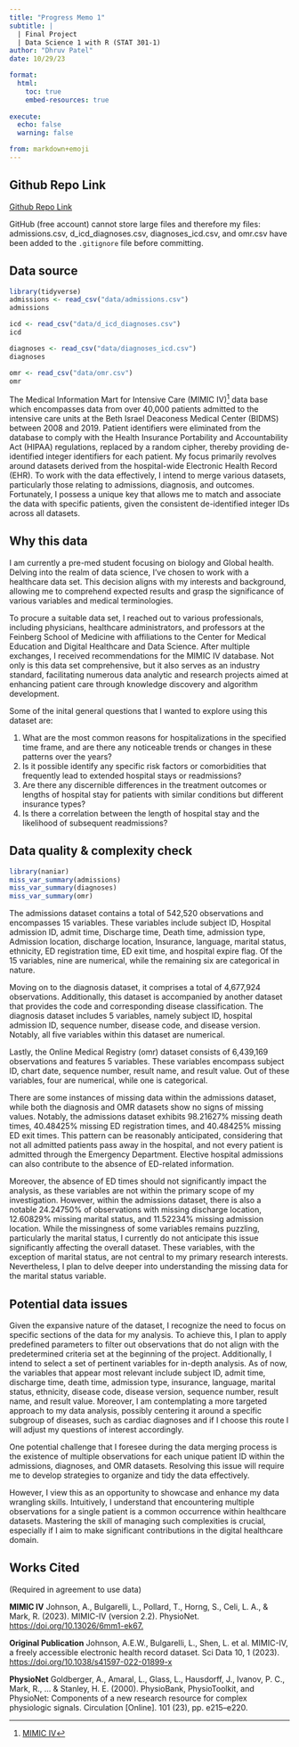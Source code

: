 ```yaml
---
title: "Progress Memo 1"
subtitle: |
  | Final Project 
  | Data Science 1 with R (STAT 301-1)
author: "Dhruv Patel"
date: 10/29/23

format:
  html:
    toc: true
    embed-resources: true
    
execute:
  echo: false
  warning: false

from: markdown+emoji 
---
```


::: {.callout-tip icon=false}

## Github Repo Link

[Github Repo Link](https://github.com/DhruvP004/Final-Project-DhruvP004.git)

:::

::: {.callout-warning}
GitHub (free account) cannot store large files and therefore my files: admissions.csv, d_icd_diagnoses.csv, diagnoses_icd.csv, and omr.csv have been added to the `.gitignore` file before committing.
:::

## Data source

```r
library(tidyverse)
admissions <- read_csv("data/admissions.csv")
admissions

icd <- read_csv("data/d_icd_diagnoses.csv")
icd

diagnoses <- read_csv("data/diagnoses_icd.csv")
diagnoses

omr <- read_csv("data/omr.csv")
omr
```

The Medical Information Mart for Intensive Care (MIMIC IV)^[[MIMIC IV](https://physionet.org/content/mimiciv/2.2/hosp/#files-panel)]
 data base which encompasses data from over 40,000 patients admitted to the intensive care units at the Beth Israel Deaconess Medical Center (BIDMS) between 2008 and 2019. Patient identifiers were eliminated from the database to comply with the Health Insurance Portability and Accountability Act (HIPAA) regulations, replaced by a random cipher, thereby providing de-identified integer identifiers for each patient. My focus primarily revolves around datasets derived from the hospital-wide Electronic Health Record (EHR). To work with the data effectively, I intend to merge various datasets, particularly those relating to admissions, diagnosis, and outcomes. Fortunately, I possess a unique key that allows me to match and associate the data with specific patients, given the consistent de-identified integer IDs across all datasets.

## Why this data

I am currently a pre-med student focusing on biology and Global health. Delving into the realm of data science, I've chosen to work with a healthcare data set. This decision aligns with my interests and background, allowing me to comprehend expected results and grasp the significance of various variables and medical terminologies.

To procure a suitable data set, I reached out to various professionals, including physicians, healthcare administrators, and professors at the Feinberg School of Medicine with affiliations to the Center for Medical Education and Digital Healthcare and Data Science. After multiple exchanges, I received recommendations for the MIMIC IV database. Not only is this data set comprehensive, but it also serves as an industry standard, facilitating numerous data analytic and research projects aimed at enhancing patient care through knowledge discovery and algorithm development.

Some of the inital general questions that I wanted to explore using this dataset are:

1. What are the most common reasons for hospitalizations in the specified time frame, and are there any noticeable trends or changes in these patterns over the years?
2. Is it possible identify any specific risk factors or comorbidities that frequently lead to extended hospital stays or readmissions?
3. Are there any discernible differences in the treatment outcomes or lengths of hospital stay for patients with similar conditions but different insurance types?
4. Is there a correlation between the length of hospital stay and the likelihood of subsequent readmissions?

## Data quality & complexity check

```r
library(naniar)
miss_var_summary(admissions)
miss_var_summary(diagnoses)
miss_var_summary(omr)
```

The admissions dataset contains a total of 542,520 observations and encompasses 15 variables. These variables include subject ID, Hospital admission ID, admit time, Discharge time, Death time, admission type, Admission location, discharge location, Insurance, language, marital status, ethnicity, ED registration time, ED exit time, and hospital expire flag. Of the 15 variables, nine are numerical, while the remaining six are categorical in nature.

Moving on to the diagnosis dataset, it comprises a total of 4,677,924 observations. Additionally, this dataset is accompanied by another dataset that provides the code and corresponding disease classification. The diagnosis dataset includes 5 variables, namely subject ID, hospital admission ID, sequence number, disease code, and disease version. Notably, all five variables within this dataset are numerical.

Lastly, the Online Medical Registry (omr) dataset consists of 6,439,169 observations and features 5 variables. These variables encompass subject ID, chart date, sequence number, result name, and result value. Out of these variables, four are numerical, while one is categorical.

There are some instances of missing data within the admissions dataset, while both the diagnosis and OMR datasets show no signs of missing values. Notably, the admissions dataset exhibits 98.21627% missing death times, 40.48425% missing ED registration times, and 40.48425% missing ED exit times. This pattern can be reasonably anticipated, considering that not all admitted patients pass away in the hospital, and not every patient is admitted through the Emergency Department. Elective hospital admissions can also contribute to the absence of ED-related information.

Moreover, the absence of ED times should not significantly impact the analysis, as these variables are not within the primary scope of my investigation. However, within the admissions dataset, there is also a notable 24.24750% of observations with missing discharge location, 12.60829% missing marital status, and 11.52234% missing admission location. While the missingness of some variables remains puzzling, particularly the marital status, I currently do not anticipate this issue significantly affecting the overall dataset. These variables, with the exception of marital status, are not central to my primary research interests. Nevertheless, I plan to delve deeper into understanding the missing data for the marital status variable.

## Potential data issues

Given the expansive nature of the dataset, I recognize the need to focus on specific sections of the data for my analysis. To achieve this, I plan to apply predefined parameters to filter out observations that do not align with the predetermined criteria set at the beginning of the project. Additionally, I intend to select a set of pertinent variables for in-depth analysis. As of now, the variables that appear most relevant include subject ID, admit time, discharge time, death time, admission type, insurance, language, marital status, ethnicity, disease code, disease version, sequence number, result name, and result value. Moreover, I am contemplating a more targeted approach to my data analysis, possibly centering it around a specific subgroup of diseases, such as cardiac diagnoses and if I choose this route I will adjust my questions of interest accordingly.

One potential challenge that I foresee during the data merging process is the existence of multiple observations for each unique patient ID within the admissions, diagnoses, and OMR datasets. Resolving this issue will require me to develop strategies to organize and tidy the data effectively.

However, I view this as an opportunity to showcase and enhance my data wrangling skills. Intuitively, I understand that encountering multiple observations for a single patient is a common occurrence within healthcare datasets. Mastering the skill of managing such complexities is crucial, especially if I aim to make significant contributions in the digital healthcare domain.

## Works Cited
(Required in agreement to use data)

**MIMIC IV**
Johnson, A., Bulgarelli, L., Pollard, T., Horng, S., Celi, L. A., & Mark, R. (2023). MIMIC-IV (version 2.2). PhysioNet. [https://doi.org/10.13026/6mm1-ek67.](https://doi.org/10.13026/6mm1-ek67)

**Original Publication**
Johnson, A.E.W., Bulgarelli, L., Shen, L. et al. MIMIC-IV, a freely accessible electronic health record dataset. Sci Data 10, 1 (2023). [https://doi.org/10.1038/s41597-022-01899-x](https://doi.org/10.1038/s41597-022-01899-x)

**PhysioNet** 
Goldberger, A., Amaral, L., Glass, L., Hausdorff, J., Ivanov, P. C., Mark, R., ... & Stanley, H. E. (2000). PhysioBank, PhysioToolkit, and PhysioNet: Components of a new research resource for complex physiologic signals. Circulation [Online]. 101 (23), pp. e215–e220.
